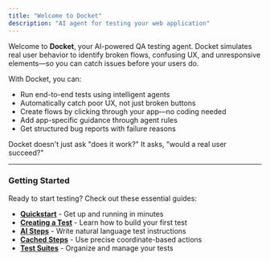 ```yaml
---
title: "Welcome to Docket"
description: "AI agent for testing your web application"
---
```


Welcome to **Docket**, your AI-powered QA testing agent. Docket simulates real user behavior to identify broken flows, confusing UX, and unresponsive elements—so you can catch issues before your users do.

With Docket, you can:

- Run end-to-end tests using intelligent agents
- Automatically catch poor UX, not just broken buttons
- Create flows by clicking through your app—no coding needed
- Add app-specific guidance through agent rules
- Get structured bug reports with failure reasons

Docket doesn't just ask "does it work?" It asks, "would a real user succeed?"

---

### Getting Started

Ready to start testing? Check out these essential guides:

- **[Quickstart](/quickstart)** - Get up and running in minutes
- **[Creating a Test](/essentials/test-creation)** - Learn how to build your first test
- **[AI Steps](/essentials/ai-steps)** - Write natural language test instructions
- **[Cached Steps](/essentials/cached-steps)** - Use precise coordinate-based actions
- **[Test Suites](/essentials/test-suite)** - Organize and manage your tests